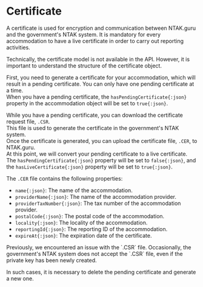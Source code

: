 
# Certificate

A certificate is used for encryption and communication between NTAK.guru and the government's NTAK system.
It is mandatory for every accommodation to have a live certificate in order to carry out reporting activities.

Technically, the certificate model is not available in the API.
However, it is important to understand the structure of the certificate object.

First, you need to generate a certificate for your accommodation, which will result in a pending certificate.
You can only have one pending certificate at a time. \
When you have a pending certificate, the `hasPendingCertificate{:json}` property in the accommodation object will be set to `true{:json}`.

While you have a pending certificate, you can download the certificate request file, `.CSR`. \
This file is used to generate the certificate in the government's NTAK system. \
Once the certificate is generated, you can upload the certificate file, `.CER`, to NTAK.guru. \
At this point, we will convert your pending certificate to a live certificate. The `hasPendingCertificate{:json}` property will be set to `false{:json}`, and the `hasLiveCertificate{:json}` property will be set to `true{:json}`.

The `.CER` file contains the following properties:

 * `name{:json}`: The name of the accommodation.
 * `providerName{:json}`: The name of the accommodation provider.
 * `providerTaxNumber{:json}`: The tax number of the accommodation provider.
 * `postalCode{:json}`: The postal code of the accommodation.
 * `locality{:json}`: The locality of the accommodation.
 * `reportingId{:json}`: The reporting ID of the accommodation.
 * `expireAt{:json}`: The expiration date of the certificate.

<Callout type="info" emoji="ℹ️">
  Previously, we encountered an issue with the `.CSR` file. Occasionally, the government's NTAK system does not accept the `.CSR` file, even if the private key has been newly created.

  In such cases, it is necessary to delete the pending certificate and generate a new one.
</Callout>